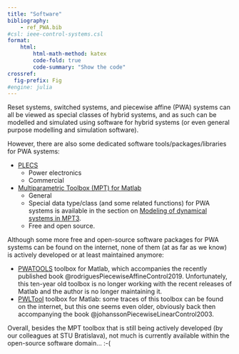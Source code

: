 ```yaml
---
title: "Software"
bibliography: 
    - ref_PWA.bib
#csl: ieee-control-systems.csl
format:
    html:
        html-math-method: katex
        code-fold: true
        code-summary: "Show the code"
crossref:
  fig-prefix: Fig 
#engine: julia
---
```


Reset systems, switched systems, and piecewise affine (PWA) systems can all be viewed as special classes of hybrid systems, and as such can be modelled and simulated using software for hybrid systems (or even general purpose modelling and simulation software).

However, there are also some dedicated software tools/packages/libraries for PWA systems:

- [PLECS](https://www.plexim.com/products/plecs)
    - Power electronics
    - Commercial
- [Multiparametric Toolbox (MPT) for Matlab](https://www.mpt3.org)
    - General
    - Special data type/class (and some related functions) for PWA systems is available in the section on [Modeling of dynamical systems in MPT3](https://www.mpt3.org/UI/Systems).
    - Free and open source.

Although some more free and open-source software packages for PWA systems can be found on the internet, none of them (at as far as we know) is actively developed or at least maintained anymore:   

- [PWATOOLS](https://github.com/bsamadi/PWATOOLS) toolbox for Matlab, which accompanies the recently published book @rodriguesPiecewiseAffineControl2019. Unfortunately, this ten-year old toolbox is no longer working with the recent releases of Matlab and the author is no longer maintaining it.
- [PWLTool](https://portal.research.lu.se/en/publications/pwltool-a-matlab-toolbox-for-piecewise-linear-system) toolbox for Matlab: some traces of this toolbox can be found on the internet, but this one seems even older, obviously back then accompanying the book @johanssonPiecewiseLinearControl2003.

Overall, besides the MPT toolbox that is still being actively developed (by our colleagues at STU Bratislava), not much is currently available within the open-source software domain... :-(

